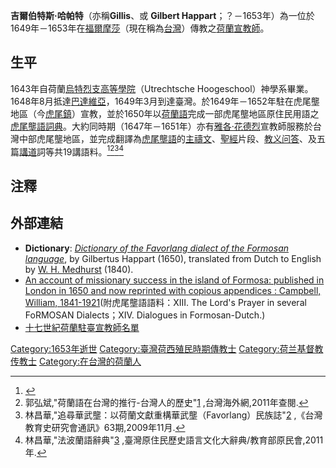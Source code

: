 {{Infobox Person
| name   = 吉爾伯特斯·哈帕特<br>Gilbertus Happart
| image  = 
| caption  = 
| birth_date  = 
| birth_place = [[荷蘭共和國|荷蘭]][[胡斯_(澤蘭省)|胡斯]]
| death_date  = 1653年後期？
| death_place = [[荷屬福爾摩沙|荷屬福爾摩沙]]
| nationality = {{flagicon|荷蘭}} [[荷蘭共和國|荷蘭]]
| occupation  = [[传教士|宣教師]]
| spouse      = 瑪麗亞·胡爾卡莫（Maria Hoochkamer）<ref name="dbnl">{{cite web|language=nl |title=Nieuw Nederlandsch biografisch woordenboek (New Dutch Biographical Dictionary)|accessdate=2009-02-01|url=http://www.dbnl.org/tekst/molh003nieu06_01/molh003nieu06_01_1098.htm}}</ref>
}}

'''吉爾伯特斯·哈帕特'''（亦稱'''Gillis'''、或 '''Gilbert Happart'''；？－1653年）為一位於1649年－1653年在[[台灣荷蘭統治時期|福爾摩莎]]（現在稱為[[台灣|台灣]]）傳教之[[荷蘭人|荷蘭]][[传教士|宣教師]]。

==生平==
1643年自荷蘭[[烏特烈支高等學院|烏特烈支高等學院]]（Utrechtsche Hoogeschool）神學系畢業。1648年8月抵達[[巴達維亞|巴達維亞]]，1649年3月到達臺灣。於1649年－1652年駐在虎尾壟地區（今[[虎尾鎮|虎尾鎮]]）宣教，並於1650年以[[荷蘭語|荷蘭語]]完成一部虎尾壟地區原住民用語之[[虎尾壟語詞典|虎尾壟語詞典]]。大約同時期（1647年－1651年）亦有[[雅各·花德烈|雅各·花德烈]]宣教師服務於台灣中部虎尾壟地區，並完成翻譯為[[虎尾壟語|虎尾壟語]]的[[主禱文|主禱文]]、[[聖經|聖經]]片段、[[教义问答|教义问答]]、及五篇[[布道|講道]]詞等共19講語料。<ref>{{cite book|url=http://books.google.com/books?id=WpUEAAAAQAAJ&printsec=frontcover&dq=%22Gilbertus+Happart%22#PPP1,M1|author=Gilbertus Happart,|editor=[[麦都思|W.H. Medhurst]]|year=1650|title="Dictionary of the Favorlang dialect of the Formosan language"}}</ref><ref>郭弘斌,"荷蘭語在台灣的推行-台灣人的歷史"[http://www.taiwanus.net/history/1/53.htm] {{Wayback|url=http://www.taiwanus.net/history/1/53.htm |date=20200414085907 }},台灣海外網,2011年查閱.</ref><ref>林昌華,"追尋華武壟：以荷蘭文獻重構華武壟（Favorlang）民族誌"[http://www.laijohn.com/PCD-F/research/Lim,Choa.htm] {{Wayback|url=http://www.laijohn.com/PCD-F/research/Lim,Choa.htm |date=20200202164031 }},《台灣教育史研究會通訊》63期,2009年11月.</ref><ref>林昌華,"法波蘭語辭典"[http://citing.hohayan.net.tw/citing_content.asp?id=3848&keyword=%B3%C0] {{Wayback|url=http://citing.hohayan.net.tw/citing_content.asp?id=3848&keyword=%B3%C0 |date=20190612190539 }},臺灣原住民歷史語言文化大辭典/教育部原民會,2011年.</ref>

==注釋==
{{Reflist|2}}

==外部連結==
{{refbegin|2}}
*'''Dictionary''':  ''[http://www.archive.org/details/dictionaryfavor00happgoog Dictionary of the Favorlang dialect of the Formosan language]'', by Gilbertus Happart (1650), translated from Dutch to English by [[麦都思|W. H. Medhurst]] (1840).
*[http://www.archive.org/details/accountofmission01camp An account of missionary success in the island of Formosa: published in London in 1650 and now reprinted with copious appendices : Campbell, William, 1841-1921](附虎尾壟語語料：XIII. The Lord's Prayer in several FoRMOSAN Dialects；XIV. Dialogues in Formosan-Dutch.)
*[http://www.laijohn.com/missionaries/Dutch/taiwan/17cent.htm 十七世紀荷蘭駐臺宣教師名單]{{Wayback|url=http://www.laijohn.com/missionaries/Dutch/taiwan/17cent.htm |date=20140219050122 }}
{{refend}}

{{Dutch Formosa}}
[[Category:1653年逝世|Category:1653年逝世]]
[[Category:臺灣荷西殖民時期傳教士|Category:臺灣荷西殖民時期傳教士]]
[[Category:荷兰基督教传教士|Category:荷兰基督教传教士]]
[[Category:在台灣的荷蘭人|Category:在台灣的荷蘭人]]